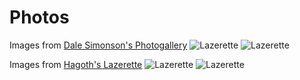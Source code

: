 
# Photos
Images from [Dale Simonson's Photogallery](https://www.flickr.com/photos/dale_simonson/albums/72157691527547713/)
<Image src="/lazerette/plan1.jpg" alt="Lazerette" width={1024} height={768} />
<Image src="/lazerette/plan2.jpg" alt="Lazerette" width={1024} height={768} />

Images from [Hagoth's Lazerette](https://buildinghagoth.wordpress.com/2018/01/30/completion-of-the-lazarette/)
<Image src="/lazerette/hg_photo1.jpg" alt="Lazerette" width={1024} height={768} />
<Image src="/lazerette/hg_photo2.jpg" alt="Lazerette" width={1024} height={768} />
